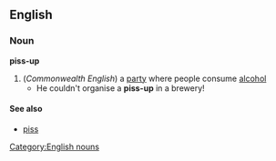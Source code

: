 ==English==
=== Noun ===
[[Category:English nouns]]
'''piss-up'''
#(''Commonwealth English'') a [[party]] where people consume [[alcohol]]
#* He couldn't organise a '''piss-up''' in a brewery!
==== See also ====
* [[piss]]